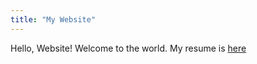 ```yaml
---
title: "My Website"
---
```

    
<link rel="stylesheet" href="styles.css" type="text/css">

Hello, Website! Welcome to the world. My resume is [here](files/RyanBadzgon_Resume_1.pdf)